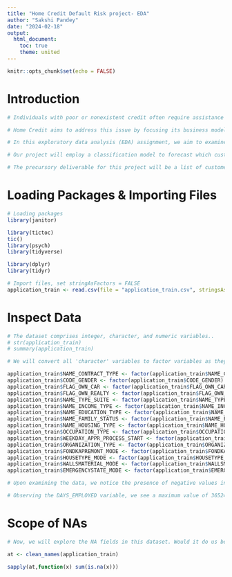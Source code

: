 ---
title: "Home Credit Default Risk project- EDA"
author: "Sakshi Pandey"
date: "2024-02-18"
output:
  html_document:
    toc: true
    theme: united
---

```{r setup, include=FALSE}
knitr::opts_chunk$set(echo = FALSE)
```



# Introduction
```{r}

# Individuals with poor or nonexistent credit often require assistance obtaining personal, home, or business loans. Unfortunately, these individuals are frequently targeted by lenders who impose exorbitant fees and high annual percentage rates.

# Home Credit aims to address this issue by focusing its business model on individuals with poor or no credit history, all while avoiding predatory lending practices. Home Credit needs to develop a method for predicting each applicant's ability to make loan payments to achieve this.

# In this exploratory data analysis (EDA) assignment, we aim to examine Home Credit's dataset to understand the variables we will work with.

# Our project will employ a classification model to forecast which customers will most likely repay their loans. This prediction can enhance a risk model for loan approvals or facilitate more targeted marketing campaigns.

# The precursory deliverable for this project will be a list of customers identified as likely to fulfill their loan obligations. Any additional deliverables will be determined through collaboration with our group and professors. We aim to have a draft report ready by April 2, 2024, with the final deliverable due April 16, 2024.

```

# Loading Packages & Importing Files

```{r}
# Loading packages
library(janitor)
```

```{r}
library(tictoc)
tic()
library(psych)
library(tidyverse)
```


```{r}
library(dplyr)
library(tidyr)

# Import files, set stringAsFactors = FALSE
application_train <- read.csv(file = "application_train.csv", stringsAsFactors = FALSE)
```
# Inspect Data

```{r}

# The dataset comprises integer, character, and numeric variables..
# str(application_train)
# summary(application_train)

# We will convert all 'character' variables to factor variables as they are more memory efficient, and will better represent the ordered relationship between levels and will ensure that plots work as expected.

application_train$NAME_CONTRACT_TYPE <- factor(application_train$NAME_CONTRACT_TYPE)
application_train$CODE_GENDER <- factor(application_train$CODE_GENDER)
application_train$FLAG_OWN_CAR <- factor(application_train$FLAG_OWN_CAR)
application_train$FLAG_OWN_REALTY <- factor(application_train$FLAG_OWN_REALTY)
application_train$NAME_TYPE_SUITE <- factor(application_train$NAME_TYPE_SUITE)
application_train$NAME_INCOME_TYPE <- factor(application_train$NAME_INCOME_TYPE)
application_train$NAME_EDUCATION_TYPE <- factor(application_train$NAME_EDUCATION_TYPE)
application_train$NAME_FAMILY_STATUS <- factor(application_train$NAME_FAMILY_STATUS)
application_train$NAME_HOUSING_TYPE <- factor(application_train$NAME_HOUSING_TYPE)
application_train$OCCUPATION_TYPE <- factor(application_train$OCCUPATION_TYPE)
application_train$WEEKDAY_APPR_PROCESS_START <- factor(application_train$WEEKDAY_APPR_PROCESS_START)
application_train$ORGANIZATION_TYPE <- factor(application_train$ORGANIZATION_TYPE)
application_train$FONDKAPREMONT_MODE <- factor(application_train$FONDKAPREMONT_MODE)
application_train$HOUSETYPE_MODE <- factor(application_train$HOUSETYPE_MODE)
application_train$WALLSMATERIAL_MODE <- factor(application_train$WALLSMATERIAL_MODE)
application_train$EMERGENCYSTATE_MODE <- factor(application_train$EMERGENCYSTATE_MODE)

# Upon examining the data, we notice the presence of negative values in the "DAYS_" fields. Discussions among users on Kaggle suggest that this is standard practice, indicating the number of days preceding the loan application to which the variable pertains.

# Observing the DAYS_EMPLOYED variable, we see a maximum value of 365243, which should be indicated as missing (NA).

```

# Scope of NAs

```{r}
# Now, we will explore the NA fields in this dataset. Would it do us better to remove any rows with NAs? 

at <- clean_names(application_train)

sapply(at,function(x) sum(is.na(x)))

```

